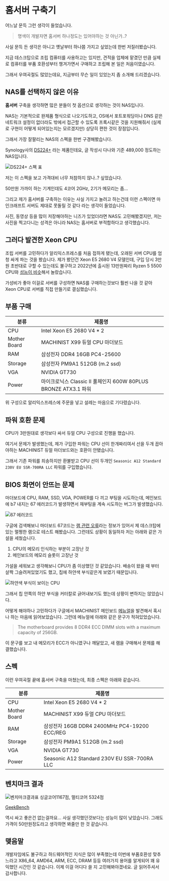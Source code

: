 # 홈서버 구축기

어느날 문득 그런 생각이 들었습니다.

> 명색이 개발자면 홈서버 하나정도는 있어야하는 것 아닌가..?

사실 문득 든 생각은 아니고 옛날부터 하나쯤 가지고 싶었는데 한번 저질러봤습니다.

지금 데스크탑으로 조립 컴퓨터를 사용하고는 있지만,
견적을 업체에 맡겼던 만큼 실제로 컴퓨터를 부품 호환성부터 챙겨가면서 구매하고 조립해 본 일은 처음이였습니다.

그래서 우여곡절도 많았는데요,
지금부터 무슨 일이 있었는지 좀 소개해 드리겠습니다.

## NAS를 선택하지 않은 이유

**홈서버** 구축을 생각하면 많은 분들이 첫 옵션으로 생각하는 것이 NAS입니다.

NAS는 기본적으로 완제품 형식으로 나오기도하고,
OS에서 포트포워딩이나 DNS 같은 네트워크 설정이 없더라도 밖에서 접근할 수 있도록 프록시같은 것을 지원해줘서 (실제로 구현이 어떻게 되어있는지는 모르겠지만) 상당히 편한 것이 장점입니다.

그래서 가장 잘팔리는 NAS의 스펙을 한번 구경해봤습니다.

Synology사의 [DS224+](https://www.synology.com/ko-kr/products/DS224+#features) 라는 제품인데요,
글 작성시 다나와 기준 489,000 정도하는 NAS입니다.

![DS224+ 스펙 표](/posts/2/1.png)

저는 이 스펙을 보고 가격대비 너무 처참하지 않나..? 싶었습니다.

50만원 가까이 하는 기계인데도 4코어 2GHz, 2기가 메모리는 좀…

그리고 제가 홈서버를 구축하는 이유는 사실 가지고 놀려고 하는건데 이런 스펙이면 마인크래프트 서버도 제대로 못돌릴 것 같다 라는 생각이 들었습니다.

사진, 동영상 등을 많이 저장해야하는 니즈가 있었더라면 NAS도 고민해봤겠지만,
저는 사진을 찍고다니는 성격은 아니라 NAS는 홈서버로 부적합하다고 생각했습니다.

## 그러다 발견한 Xeon CPU

조립 서버를 고민하다가 알리익스프레스를 처음 접하게 됐는데,
오래된 서버 CPU를 엄청 싸게 파는 것을 봤습니다.
제가 봤던건 Xeon E5 2680 V4 모델인데, 구입 당시 3만원 초반대로 구할 수 있는데도 불구하고 2022년에 출시된 13만원짜리 Ryzen 5 5500 CPU와 [성능이 비슷](https://technical.city/en/cpu/Xeon-E5-2680-v4-vs-Ryzen-5-5500)해서 놀랐습니다.

가성비가 좋아 이걸로 서버를 구성하면 NAS를 구매하는것보다 훨씬 나을 것 같아 Xeon CPU로 서버를 직접 만들기로 결심했습니다.

## 부품 구매

| 분류           | 제품명                                                 |
|--------------|-----------------------------------------------------|
| CPU          | Intel Xeon E5 2680 V4 * 2                           |
| Mother Board | MACHINIST X99 듀얼 CPU 마더보드                           |
| RAM          | 삼성전자 DDR4 16GB PC4-25600                            |
| Storage      | 삼성전자 PM9A1 512GB (m.2 ssd)                          |
| VGA          | NVIDIA GT730                                        |
| Power        | 마이크로닉스 Classic II 풀체인지 600W 80PLUS BRONZE ATX3.1 파워 |

위 구성으로 알리익스프레스에 주문을 넣고 설레는 마음으로 기다렸습니다.

## 파워 호환 문제

CPU가 3만원대로 생각보다 싸서 듀얼 CPU 구성으로 진행을 했습니다.

여기서 문제가 발생했는데,
제가 구입한 파워는 CPU 선이 한개짜리여서 선을 두개 꼽아야하는 MACHINIST 듀얼 마더보드와는 호환이 안됐습니다.

그래서 기존 파워를 죄송하지만 환불받고 CPU 선이 두개인 `Seasonic A12 Standard 230V EU SSR-700RA LLC` 파워를 구입했습니다.

## BIOS 화면이 안뜨는 문제

마더보드에 CPU, RAM, SSD, VGA, POWER를 다 끼고 부팅을 시도하는데,
메인보드에 b7 내지는 67 에러코드가 발생하면서 재부팅을 계속 시도하는 버그가 발생했습니다.

![67 에러코드](/posts/2/2.png)

구글에 검색해보니 마더보드 67코드는 [램 관련 오류](https://forums.evga.com/Post-code-67-m2287093.aspx)라는 정보가 있어서 제 데스크탑에 있는 멀쩡한 램으로 테스트 해봤습니다.
그런데도 상황이 동일하자 저는 아래와 같은 가설을 세웠습니다.

1. CPU의 메모리 인식하는 부분이 고장난 것
2. 메인보드의 메모리 슬롯이 고장난 것

가설을 세워보고 생각해보니 CPU가 좀 이상했던 것 같았습니다.
배송이 왔을 때 부터 살짝 그슬려져있었기도 했고, 칩에 하얀색 부식같은게 보였기 때문입니다.

![하얀색 부식이 보이는 CPU](/posts/2/3.png)

그래서 칩 안쪽의 하얀 부식을 커터칼로 긁어내보기도 했는데 상황이 변하지는 않았습니다.

어떻게 해야하나 고민하다가 구글에서 MACHINIST 메인보드 [메뉴얼](https://manuals.plus/machinist/x99-dual-cpu-motherboard-manual)을 발견해서 혹시나 하는 마음에 읽어보았습니다.
그런데 메뉴얼에 아래와 같은 문구가 적혀있었습니다.

> The motherboard provides 8 DDR4 ECC DIMM slots with a maximum capacity of 256GB.

이 문구를 보고 내 메모리가 ECC가 아니였구나 깨달았고, 새 램을 구매해서 문제를 해결했습니다.

## 스펙

이런 우여곡절 끝에 홈서버 구축을 마쳤는데, 최종 스펙은 아래와 같습니다.

| 분류           | 제품명                                         |
|--------------|---------------------------------------------|
| CPU          | Intel Xeon E5 2680 V4 * 2                   |
| Mother Board | MACHINIST X99 듀얼 CPU 마더보드                   |
| RAM          | 삼성전자 16GB DDR4 2400MHz PC4-19200 ECC/REG    |
| Storage      | 삼성전자 PM9A1 512GB (m.2 ssd)                  |
| VGA          | NVIDIA GT730                                |
| Power        | Seasonic A12 Standard 230V EU SSR-700RA LLC |

## 벤치마크 결과

![벤치마크결과표 싱글코어1167점, 멀티코어 5324점](/posts/2/4.png)

[GeekBench](https://browser.geekbench.com/v6/cpu/7633155)

역시 싸고 좋은건 없는걸까요… 사실 생각했던것보다는 성능이 많이 낮았습니다.
그래도 가격이 50만원정도라고 생각하면 봐줄만 한 것 같습니다.

## 맺음말

개발자임에도 불구하고 하드웨어적인 지식은 많이 부족했는데 이번에 부품호환성 맞추느라고 X86_64, AMD64, ARM, ECC, DRAM 등등 여러가지 용어를 알게되어 꽤 유익했던 시간인 것 같습니다.
이제 이걸 어디다 쓸 지 고민해봐야겠네요.
글 읽어주셔서 감사합니다.
